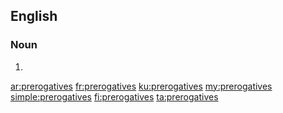 {{also|prérogatives}}
==English==

===Noun===
{{head|en|noun plural form}}

# {{plural of|prerogative|lang=en}}

[[ar:prerogatives]]
[[fr:prerogatives]]
[[ku:prerogatives]]
[[my:prerogatives]]
[[simple:prerogatives]]
[[fi:prerogatives]]
[[ta:prerogatives]]